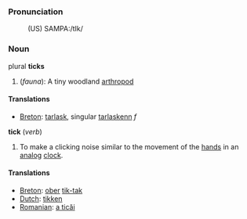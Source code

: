 ===Pronunciation===
:(US) SAMPA:/tIk/ 
===Noun===
plural '''ticks''' 
# (''fauna''): A tiny woodland [[arthropod]]

====Translations====

* [[Breton]]: [[tarlask]], singular [[tarlaskenn]] ''f''

'''tick''' (''verb'')
# To make a clicking noise similar to the movement of the [[hand]]s in an [[analog]] [[clock]].

====Translations====

*[[Breton]]: [[ober]] [[tik-tak]]
*[[Dutch]]: [[tikken]]
*[[Romanian]]: [[a ticăi]]